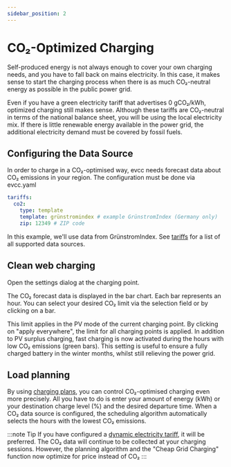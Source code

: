 ```yaml
---
sidebar_position: 2
---
```



# CO₂-Optimized Charging

Self-produced energy is not always enough to cover your own charging needs, and you have to fall back on mains electricity. In this case,
it makes sense to start the charging process when there is as much CO₂-neutral energy as possible in the public power grid.

Even if you have a green electricity tariff that advertises 0 gCO₂/kWh, optimized charging still makes sense.
Although these tariffs are CO₂-neutral in terms of the national balance sheet, you will be using the local electricity mix.
If there is little renewable energy available in the power grid, the additional electricity demand must be covered by fossil fuels.

## Configuring the Data Source

In order to charge in a CO₂-optimised way, evcc needs forecast data about CO₂ emissions in your region.
The configuration must be done via evcc.yaml

```yaml
tariffs:
  co2:
    type: template
    template: grünstromindex # example GrünstromIndex (Germany only)
    zip: 12349 # ZIP code
```

In this example, we'll use data from GrünstromIndex.
See [tariffs](../devices/tariffs) for a list of all supported data sources.

## Clean web charging

Open the settings dialog at the charging point.

<Screenshot
  name="features/screenshots/co2-loadpoint-settings"
  caption="Settings at the charging point"
/>

The CO₂ forecast data is displayed in the bar chart.
Each bar represents an hour.
You can select your desired CO₂ limit via the selection field or by clicking on a bar.

<Screenshot
  name="features/screenshots/co2-modal"
  caption="Screenshot of the Smart Grid Charging dialog with set CO₂ limit"
/>

This limit applies in the PV mode of the current charging point.
By clicking on "apply everywhere", the limit for all charging points is applied.
In addition to PV surplus charging, fast charging is now activated during the hours with low CO₂ emissions (green bars).
This setting is useful to ensure a fully charged battery in the winter months, whilst still relieving the power grid.

## Load planning

By using [charging plans](./plans), you can control CO₂-optimised charging even more precisely.
All you have to do is enter your amount of energy (kWh) or your destination charge level (%) and the desired departure time.
When a CO₂ data source is configured, the scheduling algorithm automatically selects the hours with the lowest CO₂ emissions.

<Screenshot
  name="features/screenshots/co2-plan"
  caption="Screenshot of the charging plan dialogue with optimised CO₂ charging"
/>

:::note Tip
If you have configured a [dynamic electricity tariff](./dynamic-prices), it will be preferred.
The CO₂ data will continue to be collected at your charging sessions.
However, the planning algorithm and the "Cheap Grid Charging" function now optimize for price instead of CO₂
:::
